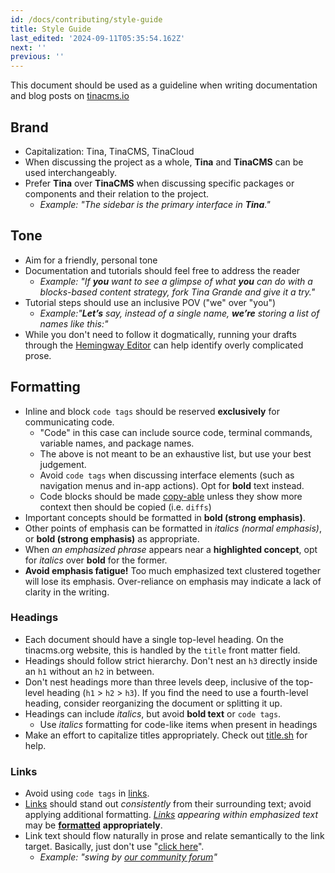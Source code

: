 ```yaml
---
id: /docs/contributing/style-guide
title: Style Guide
last_edited: '2024-09-11T05:35:54.162Z'
next: ''
previous: ''
---
```


This document should be used as a guideline when writing documentation and blog posts on [tinacms.io](http://tinacms.io)

## Brand

* Capitalization: Tina, TinaCMS, TinaCloud
* When discussing the project as a whole, **Tina** and **TinaCMS** can be used interchangeably.
* Prefer **Tina** over **TinaCMS** when discussing specific packages or components and their relation to the project.
  * *Example: "The sidebar is the primary interface in **Tina**."*

## Tone

* Aim for a friendly, personal tone
* Documentation and tutorials should feel free to address the reader
  * *Example: "If **you** want to see a glimpse of what **you** can do with a blocks-based content strategy, fork Tina Grande and give it a try."*
* Tutorial steps should use an inclusive POV ("we" over "you")
  * *Example:"**Let’s** say, instead of a single name, **we’re** storing a list of names like this:"*
* While you don't need to follow it dogmatically, running your drafts through the [Hemingway Editor](http://hemingwayapp.com/) can help identify overly complicated prose.

## Formatting

* Inline and block `code tags` should be reserved **exclusively** for communicating code.
  * "Code" in this case can include source code, terminal commands, variable names, and package names.
  * The above is not meant to be an exhaustive list, but use your best judgement.
  * Avoid `code tags` when discussing interface elements (such as navigation menus and in-app actions). Opt for **bold** text instead.
  * Code blocks should be made [copy-able](https://github.com/tinacms/tinacms.org/blob/master/README.md#copy-able-code-block) unless they show more context then should be copied (i.e. `diffs`)
* Important concepts should be formatted in **bold (strong emphasis)**.
* Other points of emphasis can be formatted in *italics (normal emphasis)*, or **bold (strong emphasis)** as appropriate.
* When *an emphasized phrase* appears near a **highlighted concept**, opt for *italics* over **bold** for the former.
* **Avoid emphasis fatigue!** Too much emphasized text clustered together will lose its emphasis. Over-reliance on emphasis may indicate a lack of clarity in the writing.

### Headings

* Each document should have a single top-level heading. On the tinacms.org website, this is handled by the `title` front matter field.
* Headings should follow strict hierarchy. Don't nest an `h3` directly inside an `h1` without an `h2` in between.
* Don't nest headings more than three levels deep, inclusive of the top-level heading (`h1` > `h2` > `h3`). If you find the need to use a fourth-level heading, consider reorganizing the document or splitting it up.
* Headings can include *italics*, but avoid **bold text** or `code tags`.
  * Use *italics* formatting for code-like items when present in headings
* Make an effort to capitalize titles appropriately. Check out [title.sh](https://title.sh/) for help.

### Links

* Avoid using `code tags` in [links](https://tinacms.io).
* [Links](https://tinacms.io) should stand out *consistently* from their surrounding text; avoid applying additional formatting. *[Links](https://tinacms.io) appearing within emphasized text* may be **[formatted](https://tinacms.io)** **appropriately**.
* Link text should flow naturally in prose and relate semantically to the link target. Basically, just don't use "[click here](https://tinacms.io)".
  * *Example: "swing by [our community forum](https://tina.io/community/)"*
